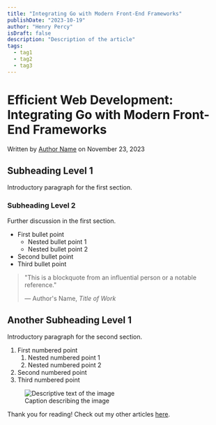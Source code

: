 ```yaml
---
title: "Integrating Go with Modern Front-End Frameworks"
publishDate: "2023-10-19"
author: "Henry Percy"
isDraft: false
description: "Description of the article"
tags:
  - tag1
  - tag2
  - tag3
---
```


# Efficient Web Development: Integrating Go with Modern Front-End Frameworks

Written by [Author Name](#) on November 23, 2023

## Subheading Level 1

Introductory paragraph for the first section.

### Subheading Level 2

Further discussion in the first section.

- First bullet point
  - Nested bullet point 1
  - Nested bullet point 2
- Second bullet point
- Third bullet point

> "This is a blockquote from an influential person or a notable reference."
> 
> — Author's Name, *Title of Work*

## Another Subheading Level 1

Introductory paragraph for the second section.

1. First numbered point
   1. Nested numbered point 1
   2. Nested numbered point 2
2. Second numbered point
3. Third numbered point

<figure>
  <img src="https://placedog.net/500" alt="Descriptive text of the image" />
  <figcaption>Caption describing the image</figcaption>
</figure>

Thank you for reading! Check out my other articles [here](/posts).
